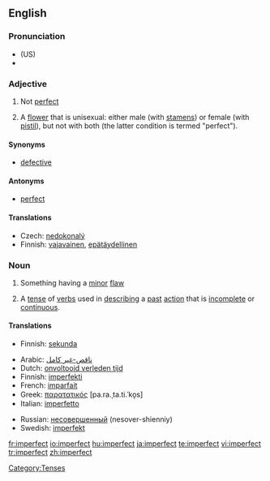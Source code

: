 ==English==

===Pronunciation===
*(US) {{IPA|ɪmˈpɝːfɪkt,  ɪmˈpɝːfɛkt}}
*{{audio|en-us-imperfect.ogg|Audio (US)}}

===Adjective===
{{en-adj}}

# Not [[perfect]]
# {{botany}} A [[flower]] that is unisexual: either male (with [[stamen]]s) or female (with [[pistil]]), but not with both (the latter condition is termed "perfect").

====Synonyms====
*[[defective]]

====Antonyms====
*[[perfect]]

====Translations====
{{trans-top|not perfect}}
* Czech: [[nedokonalý]] {{m}}
* Finnish: [[vajavainen]], [[epätäydellinen]]
{{trans-mid}}
{{trans-bottom}}

===Noun===
{{en-noun}}

# Something having a [[minor]] [[flaw]]
# {{grammar}} A [[tense]] of [[verbs]] used in [[describing]] a [[past]] [[action]] that is [[incomplete]] or [[continuous]].

====Translations====
{{trans-top|sthg having a minor flaw}}
*Finnish: [[sekunda]]
{{trans-mid}}
{{trans-bottom}}

{{trans-top|past tense}}
*Arabic: [[ناقص-غير كامل]]
*Dutch: [[onvoltooid verleden tijd]] {{m}}
*Finnish: [[imperfekti]]
*French: [[imparfait]] {{m}}
*Greek: [[παρατατικός]] [pa.ra.ˌta.ti.ˈko̞s] {{m}}
*Italian: [[imperfetto]] {{m}}
{{trans-mid}}
*Russian: [[несовершенный]] (nesover-shienniy) {{m}}
*Swedish: [[imperfekt]]
{{trans-bottom}}

[[Category:Tenses]]

[[fr:imperfect]]
[[io:imperfect]]
[[hu:imperfect]]
[[ja:imperfect]]
[[te:imperfect]]
[[vi:imperfect]]
[[tr:imperfect]]
[[zh:imperfect]]